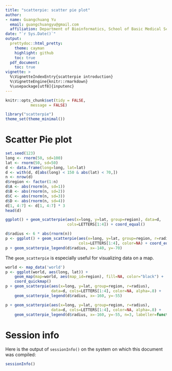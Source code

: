 ```yaml
---
title: "scatterpie: scatter pie plot"
author: 
- name: Guangchuang Yu
  email: guangchuangyu@gmail.com
  affiliation: Department of Bioinformatics, School of Basic Medical Sciences, Southern Medical University
date: "`r Sys.Date()`"
output:
  prettydoc::html_pretty:
    theme: cayman
    highlight: github
    toc: true
  pdf_document:
    toc: true
vignette: >
  %\VignetteIndexEntry{scatterpie introduction}
  %\VignetteEngine{knitr::rmarkdown}
  %\usepackage[utf8]{inputenc}
---
```


```r
knitr::opts_chunk$set(tidy = FALSE,
		   message = FALSE)
```


```r
library("scatterpie")
theme_set(theme_minimal())
```

# Scatter Pie plot

```r
set.seed(123)
long <- rnorm(50, sd=100)
lat <- rnorm(50, sd=50)
d <- data.frame(long=long, lat=lat)
d <- with(d, d[abs(long) < 150 & abs(lat) < 70,])
n <- nrow(d)
d$region <- factor(1:n)
d$A <- abs(rnorm(n, sd=1))
d$B <- abs(rnorm(n, sd=2))
d$C <- abs(rnorm(n, sd=3))
d$D <- abs(rnorm(n, sd=4))
d[1, 4:7] <- d[1, 4:7] * 3
head(d)
```


```r
ggplot() + geom_scatterpie(aes(x=long, y=lat, group=region), data=d,
                           cols=LETTERS[1:4]) + coord_equal()
```

```r
d$radius <- 6 * abs(rnorm(n))
p <- ggplot() + geom_scatterpie(aes(x=long, y=lat, group=region, r=radius), data=d,
                                cols=LETTERS[1:4], color=NA) + coord_equal()
p + geom_scatterpie_legend(d$radius, x=-140, y=-70)
```


The `geom_scatterpie` is especially useful for visualizing data on a
map.

```r
world <- map_data('world')
p <- ggplot(world, aes(long, lat)) +
    geom_map(map=world, aes(map_id=region), fill=NA, color="black") +
    coord_quickmap()
p + geom_scatterpie(aes(x=long, y=lat, group=region, r=radius),
                    data=d, cols=LETTERS[1:4], color=NA, alpha=.8) +
    geom_scatterpie_legend(d$radius, x=-160, y=-55)

p + geom_scatterpie(aes(x=long, y=lat, group=region, r=radius),
                    data=d, cols=LETTERS[1:4], color=NA, alpha=.8) +
    geom_scatterpie_legend(d$radius, x=-160, y=-55, n=3, labeller=function(x) 1000*x^2)
```




# Session info

Here is the output of `sessionInfo()` on the system on which this document was compiled:
```r
sessionInfo()
```


